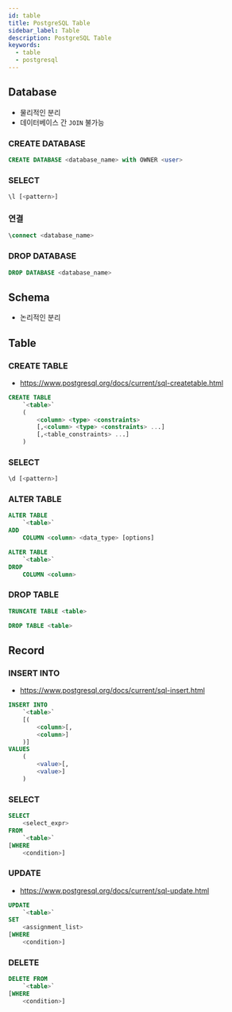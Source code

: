 ```yaml
---
id: table
title: PostgreSQL Table
sidebar_label: Table
description: PostgreSQL Table
keywords:
  - table
  - postgresql
---
```


## Database

- 물리적인 분리
- 데이터베이스 간 `JOIN` 불가능

### CREATE DATABASE

```sql
CREATE DATABASE <database_name> with OWNER <user>
```

### SELECT

```sql
\l [<pattern>]
```

### 연결

```sql
\connect <database_name>
```

### DROP DATABASE

```sql
DROP DATABASE <database_name>
```

## Schema

- 논리적인 분리

## Table

### CREATE TABLE

- https://www.postgresql.org/docs/current/sql-createtable.html

```sql
CREATE TABLE
    `<table>`
    (
        <column> <type> <constraints>
        [,<column> <type> <constraints> ...]
        [,<table_constraints> ...]
    )
```

### SELECT

```sql
\d [<pattern>]
```

### ALTER TABLE

```sql
ALTER TABLE
    `<table>`
ADD
    COLUMN <column> <data_type> [options]
```

```sql
ALTER TABLE
    `<table>`
DROP
    COLUMN <column>
```

### DROP TABLE

```sql
TRUNCATE TABLE <table>
```

```sql
DROP TABLE <table>
```

## Record

### INSERT INTO

- https://www.postgresql.org/docs/current/sql-insert.html

```sql
INSERT INTO
    `<table>`
    [(
        <column>[,
        <column>]
    )]
VALUES
    (
        <value>[,
        <value>]
    )
```

### SELECT

```sql
SELECT
    <select_expr>
FROM
    `<table>`
[WHERE
    <condition>]
```

### UPDATE

- https://www.postgresql.org/docs/current/sql-update.html

```sql
UPDATE
    `<table>`
SET
    <assignment_list>
[WHERE
    <condition>]
```

### DELETE

```sql
DELETE FROM
    `<table>`
[WHERE
    <condition>]
```
